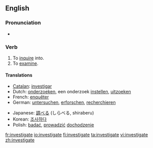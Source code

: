 ==English==

===Pronunciation===
*{{IPA|/ɪn'vestɪgeɪt/}}

===Verb===
{{en-verb|investigat|ing}}

# To [[inquire]] into.
# To [[examine]].

====Translations====
{{top}}
*[[Catalan]]: [[investigar]]
*Dutch: [[onderzoeken]], een onderzoek [[instellen]], [[uitzoeken]]
*French: [[enquêter]]
*German: [[untersuchen]], [[erforschen]], [[recherchieren]]
{{mid}}
*Japanese: [[調べる]] (しらべる, shiraberu)
*Korean: [[조사하다]]
*Polish: [[badać]], [[prowadzić]] [[dochodzenie]]
{{bottom}}

[[fr:investigate]]
[[io:investigate]]
[[fi:investigate]]
[[ta:investigate]]
[[vi:investigate]]
[[zh:investigate]]